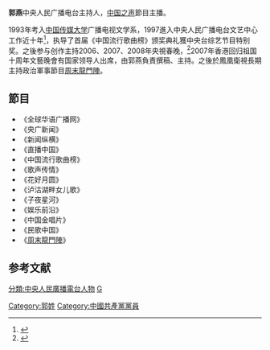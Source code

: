 {{for|十九大代表，海军临沂舰观通部门报务兵|郭燕 (海军)}}
{{Infobox_officeholder
|name = <span style="font-size:larger;">郭燕</span>
|image name =
|width = 
|now = <span style="color: blue;">鳳凰衛視主播<br>中央人民广播电台主播</span>
|period = 1997年11月至今 
|Sex = 女
|different name =
|party = {{CCP|19px}}
|Native place = [[中国|中国]]北京
|date of birth = {{Birth year and age|1975|8|29}}
|place of birth = {{PRC}}北京
|date of death = 
|place of death = 
|spouse = 
|relatives = 
|educate = 
*[[中国传媒大学|中国传媒大学]]广播电视文学系
|past = 
*<span style="color: blue;">中央人民广播电台文艺中心</span>
*<span style="color: blue;">中央人民广播电台新聞中心</span>
|work =论文：<br>《广播的新媒体时代》<br>《浅析新闻节目主持语言的创新艺术》<br>《广播与新媒体互动服务节目的合作与发展》
}}
'''郭燕'''中央人民广播电台主持人，[[中国之声|中国之声]]節目主播。

1993年考入[[中国传媒大学|中国传媒大学]]广播电视文学系，1997進入中央人民广播电台文艺中心工作近十年<ref>{{Cite web |url=http://news.sina.com.cn/m/2011-07-21/165322854154.shtml |title=郭燕專訪 |accessdate=2016-01-24 |archive-date=2018-03-12 |archive-url=https://web.archive.org/web/20180312084450/http://news.sina.com.cn/m/2011-07-21/165322854154.shtml |dead-url=no }}</ref>，执导了首届《中国流行歌曲榜》颁奖典礼獲中央台综艺节目特别奖。之後参与创作主持2006、2007、2008年央視春晚，<ref>{{Cite web |url=http://www.cnr.cn/2008zt/cw/wzj/200801/t20080131_504694469.html |title=中國之聲網 |accessdate=2016-01-24 |archive-date=2012-05-22 |archive-url=https://web.archive.org/web/20120522132339/http://www.cnr.cn/2008zt/cw/wzj/200801/t20080131_504694469.html |dead-url=no }}</ref>2007年香港回归祖国十周年文藝晚會有国家领导人出席，由郭燕負責撰稿、主持。之後於鳳凰衛視長期主持政治軍事節目[[周末龍門陣|周末龍門陣]]。

==節目==
*《全球华语广播网》
*《央广新闻》
*《新闻纵横》
*《直播中国》
*《中国流行歌曲榜》
*《歌声传情》
*《花好月圆》
*《泸沽湖畔女儿歌》
*《子夜星河》
*《娱乐前沿》
*《中国金唱片》
*《民歌中国》
*《[[周末龍門陣|周末龍門陣]]》

==参考文献==
{{reflist}}



[[分類:中央人民廣播電台人物|分類:中央人民廣播電台人物]]
[[Category:郭姓|Category:郭姓]]
[[Category:中國共產黨黨員|Category:中國共產黨黨員]]
[[分類:中國傳媒大學校友|G]]